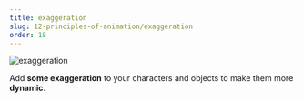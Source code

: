 ```yaml
---
title: exaggeration
slug: 12-principles-of-animation/exaggeration
order: 18
---
```


<SlideTemplate title="exaggeration">

![exaggeration](/gif/exageration.gif)

Add **some exaggeration** to your characters and objects to make them more
**dynamic**.

</SlideTemplate>

